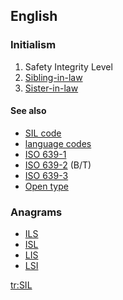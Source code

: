 {{also|sil|s'il|síl|sìl|şil}}
==English==

===Initialism===
{{rfc-header|Initialism}}
{{head|en|initialism}}

# Safety Integrity Level
# [[sibling-in-law|Sibling-in-law]]
# [[sister-in-law|Sister-in-law]]

====See also====
* [[w:SIL code|SIL code]]
* [[language code]]s
* [[w:ISO 639-1|ISO 639-1]]
* [[w:ISO 639-2|ISO 639-2]] (B/T)
* [[w:ISO 639-3|ISO 639-3]]
* [[Open type]]

===Anagrams===
* [[ILS#English|ILS]]
* [[ISL#English|ISL]]
* [[LIS#English|LIS]]
* [[LSI#English|LSI]]

[[tr:SIL]]
